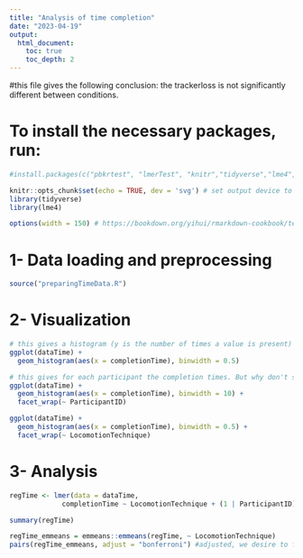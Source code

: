 ```yaml
---
title: "Analysis of time completion"
date: "2023-04-19"
output:
  html_document:
    toc: true
    toc_depth: 2
---
```

#this file gives the following conclusion: the trackerloss is not significantly different between conditions.


# To install the necessary packages, run:
```r
#install.packages(c("pbkrtest", "lmerTest", "knitr","tidyverse","lme4","emmeans","ggplot2"))
```

```r
knitr::opts_chunk$set(echo = TRUE, dev = 'svg') # set output device to svg
library(tidyverse)
library(lme4)

options(width = 150) # https://bookdown.org/yihui/rmarkdown-cookbook/text-width.html
```


# 1- Data loading and preprocessing


```r
source("preparingTimeData.R")
```


# 2- Visualization

```r
# this gives a histogram (y is the number of times a value is present)
ggplot(dataTime) +
  geom_histogram(aes(x = completionTime), binwidth = 0.5)
```

```r
# this gives for each participant the completion times. But why don't some have any???
ggplot(dataTime) +
  geom_histogram(aes(x = completionTime), binwidth = 10) +
  facet_wrap(~ ParticipantID)
```

```r
ggplot(dataTime) +
  geom_histogram(aes(x = completionTime), binwidth = 0.5) +
  facet_wrap(~ LocomotionTechnique)
```

# 3- Analysis

```r
regTime <- lmer(data = dataTime,
             completionTime ~ LocomotionTechnique + (1 | ParticipantID))

summary(regTime)
```

```r
regTime_emmeans = emmeans::emmeans(regTime, ~ LocomotionTechnique)
pairs(regTime_emmeans, adjust = "bonferroni") #adjusted, we desire to find significance, so we have to be extra careful on concluding significance. Adjusting for multiple comparisons makes it less likely we find any significant results.
```

